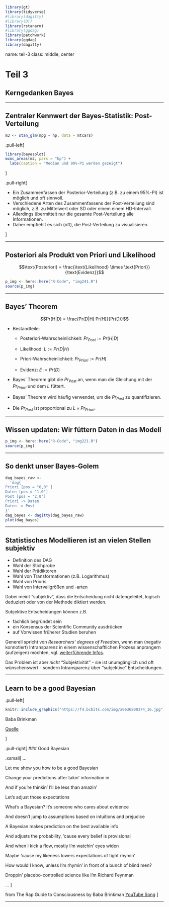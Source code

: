
```r
library(gt)
library(tidyverse)
#library(dagitty)
#library(DT)
library(rstanarm)
#library(ggdag)
library(patchwork)
library(ggdag)
library(dagitty)
```






name: teil-3
class: middle, center



# Teil 3

## Kerngedanken Bayes

---


## Zentraler Kennwert der Bayes-Statistik: Post-Verteilung


```r
m3 <- stan_glm(mpg ~ hp, data = mtcars)
```

.pull-left[

```r
library(bayesplot)
mcmc_areas(m3, pars = "hp") +
  labs(caption = "Median und 90%-PI werden gezeigt")
```

]

.pull-right[


- Ein Zusammenfassen der Posterior-Verteilung (z.B. zu einem 95%-PI) ist möglich und oft sinnvoll.
- Verschiedene Arten des Zusammenfassens der Post-Verteilung sind möglich, z.B. zu Mittelwert oder SD oder einem einem HD-Intervall.
- Allerdings übermittelt nur die gesamte Post-Verteilung alle Informationen.
- Daher empfiehlt es sich (oft), die Post-Verteilung zu visualisieren.

]

---

## Posteriori als Produkt von Priori und Likelihood

$$\text{Posteriori} = \frac{\text{Likelihood} \times \text{Priori}}{\text{Evidenz}}$$

```r
p_img <- here::here("R-Code", "img241.R")
source(p_img)
```


---

## Bayes' Theorem




$$Pr(H|D) = \frac{Pr(D|H) Pr(H)}{Pr(D)}$$





- Bestandteile:

    - Posteriori-Wahrscheinlichkeit: $Pr_{Post}  := Pr(H|D)$

    - Likelihood: $L := Pr(D|H)$

    - Priori-Wahrscheinlichkeit: $Pr_{Priori} := Pr(H)$

    - Evidenz: $E := Pr(D)$

- Bayes' Theorem gibt die $Pr_{Post}$ an, wenn man die Gleichung mit der $Pr_{Priori}$ und dem $L$ füttert.

- Bayes' Theorem wird häufig verwendet, um die $Pr_{Post}$ zu quantifizieren. 

- Die $Pr_{Post}$ ist proportional zu $L \times Pr_{Priori}$.

---


## Wissen updaten: Wir füttern Daten in das Modell



```r
p_img <- here::here("R-Code", "img221.R")
source(p_img)
```


---


## So denkt unser Bayes-Golem


```r
dag_bayes_raw <- 
  'dag{
Priori [pos = "0,0" ]
Daten [pos = "1,0"]
Post [pos = "2,0"]
Priori -> Daten 
Daten -> Post
}'
dag_bayes <- dagitty(dag_bayes_raw)
plot(dag_bayes)
```




---

## Statistisches Modellieren ist an vielen Stellen subjektiv

- Definition des DAG
- Wahl der Stichprobe
- Wahl der Prädiktoren
- Wahl von Transformationen (z.B. Logarithmus)
- Wahl von Prioris
- Wahl von Intervallgrößen und -arten

Dabei meint "subjektiv", dass die Entscheidung nicht datengeleitet, logisch deduziert oder von der Methode diktiert werden.

Subjektive Entscheidungen können z.B. 

- fachlich begründet sein
- ein Konsensus der Scientific Community ausdrücken
- auf Vorwissen früherer Studien beruhen

Generell spricht von *Researchers' degrees of Freedom*,
wenn man (negativ konnotiert) Intransparenz in einem wissenschaftlichen Prozess anprangern (aufzeigen) möchten, vgl. [weiterführende Infos](https://en.wikipedia.org/wiki/Researcher_degrees_of_freedom).

Das Problem ist aber *nicht* "Subjektivität" - sie ist unumgänglich und oft wünschenswert - sondern Intransparenz über "subjektive" Entscheidungen.


---

## Learn to be a good Bayesian


.pull-left[

```r
knitr::include_graphics("https://f4.bcbits.com/img/a0636800374_16.jpg")
```

Baba Brinkman

[Quelle](https://music.bababrinkman.com/track/good-bayesian-feat-mc-lars-and-mega-ran)

]

.pull-right[
### Good Bayesian 

.xsmall[
...

Let me show you how to be a good Bayesian

Change your predictions after takin’ information in

And if you’re thinkin’ I’ll be less than amazin’

Let’s adjust those expectations

What’s a Bayesian? It’s someone who cares about evidence

And doesn’t jump to assumptions based on intuitions and prejudice

A Bayesian makes prediction on the best available info

And adjusts the probability, ‘cause every belief is provisional

And when I kick a flow, mostly I’m watchin’ eyes widen

Maybe ‘cause my likeness lowers expectations of tight rhymin’

How would I know, unless I’m rhymin’ in front of a bunch of blind men?

Droppin’ placebo-controlled science like I’m Richard Feynman

...
]



from The Rap Guide to Consciousness by Baba Brinkman
[YouTube Song](https://www.youtube.com/watch?v=qV6Wc_f1Cgo)
]




---
